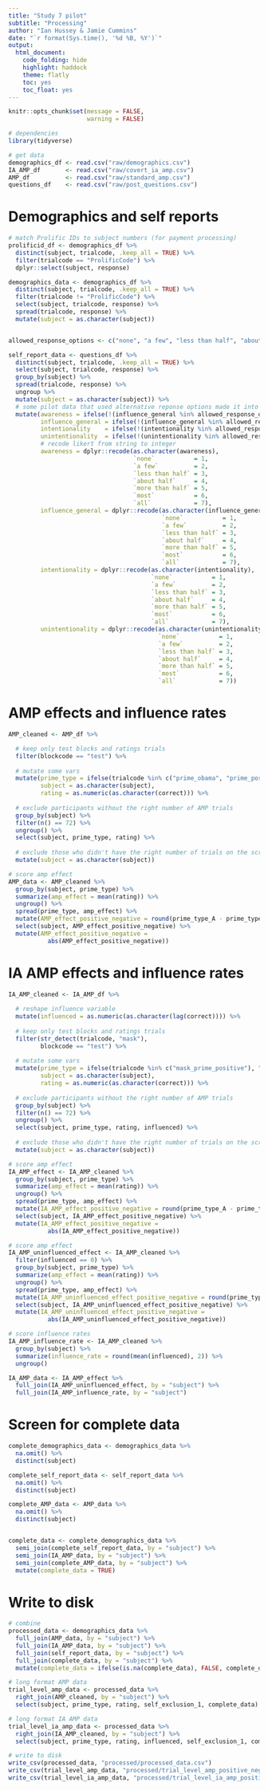 ```yaml
---
title: "Study 7 pilot"
subtitle: "Processing"
author: "Ian Hussey & Jamie Cummins"
date: "`r format(Sys.time(), '%d %B, %Y')`"
output:
  html_document:
    code_folding: hide
    highlight: haddock
    theme: flatly
    toc: yes
    toc_float: yes
---
```


```r

knitr::opts_chunk$set(message = FALSE, 
                      warning = FALSE)

```

```r

# dependencies
library(tidyverse)

# get data
demographics_df <- read.csv("raw/demographics.csv")
IA_AMP_df       <- read.csv("raw/covert_ia_amp.csv")
AMP_df          <- read.csv("raw/standard_amp.csv")
questions_df    <- read.csv("raw/post_questions.csv")

```

# Demographics and self reports

```r

# match Prolific IDs to subject numbers (for payment processing)
prolificid_df <- demographics_df %>%
  distinct(subject, trialcode, .keep_all = TRUE) %>%
  filter(trialcode == "ProlificCode") %>%
  dplyr::select(subject, response) 

demographics_data <- demographics_df %>%
  distinct(subject, trialcode, .keep_all = TRUE) %>%
  filter(trialcode != "ProlificCode") %>%
  select(subject, trialcode, response) %>%
  spread(trialcode, response) %>%
  mutate(subject = as.character(subject))


allowed_response_options <- c("none", "a few", "less than half", "about half", "more than half", "most", "all")

self_report_data <- questions_df %>%
  distinct(subject, trialcode, .keep_all = TRUE) %>%
  select(subject, trialcode, response) %>%
  group_by(subject) %>%
  spread(trialcode, response) %>%
  ungroup %>% 
  mutate(subject = as.character(subject)) %>%
  # some pilot data that used alternative reponse options made it into the data. exclude this.
  mutate(awareness = ifelse(!(influence_general %in% allowed_response_options), NA, as.character(awareness)),
         influence_general = ifelse(!(influence_general %in% allowed_response_options), NA, as.character(influence_general)),
         intentionality    = ifelse(!(intentionality %in% allowed_response_options), NA, as.character(intentionality)),
         unintentionality  = ifelse(!(unintentionality %in% allowed_response_options), NA, as.character(unintentionality)),
         # recode likert from string to integer
         awareness = dplyr::recode(as.character(awareness),
                                   `none`           = 1,
                                   `a few`          = 2,
                                   `less than half` = 3,
                                   `about half`     = 4,
                                   `more than half` = 5,
                                   `most`           = 6,
                                   `all`            = 7),
         influence_general = dplyr::recode(as.character(influence_general),
                                           `none`           = 1,
                                           `a few`          = 2,
                                           `less than half` = 3,
                                           `about half`     = 4,
                                           `more than half` = 5,
                                           `most`           = 6,
                                           `all`            = 7),
         intentionality = dplyr::recode(as.character(intentionality),
                                        `none`           = 1,
                                        `a few`          = 2,
                                        `less than half` = 3,
                                        `about half`     = 4,
                                        `more than half` = 5,
                                        `most`           = 6,
                                        `all`            = 7),
         unintentionality = dplyr::recode(as.character(unintentionality),
                                          `none`           = 1,
                                          `a few`          = 2,
                                          `less than half` = 3,
                                          `about half`     = 4,
                                          `more than half` = 5,
                                          `most`           = 6,
                                          `all`            = 7))

```

# AMP effects and influence rates

```r

AMP_cleaned <- AMP_df %>%

  # keep only test blocks and ratings trials
  filter(blockcode == "test") %>%
  
  # mutate some vars
  mutate(prime_type = ifelse(trialcode %in% c("prime_obama", "prime_positive"), "prime_type_B", "prime_type_A"),
         subject = as.character(subject),
         rating = as.numeric(as.character(correct))) %>%
  
  # exclude participants without the right number of AMP trials
  group_by(subject) %>% 
  filter(n() == 72) %>%
  ungroup() %>%
  select(subject, prime_type, rating) %>%
  
  # exclude those who didn't have the right number of trials on the screener
  mutate(subject = as.character(subject))

# score amp effect
AMP_data <- AMP_cleaned %>%
  group_by(subject, prime_type) %>%
  summarize(amp_effect = mean(rating)) %>%
  ungroup() %>%
  spread(prime_type, amp_effect) %>%
  mutate(AMP_effect_positive_negative = round(prime_type_A - prime_type_B, 2)) %>%
  select(subject, AMP_effect_positive_negative) %>%
  mutate(AMP_effect_positive_negative = 
           abs(AMP_effect_positive_negative))

```

# IA AMP effects and influence rates

```r

IA_AMP_cleaned <- IA_AMP_df %>%
  
  # reshape influence variable
  mutate(influenced = as.numeric(as.character(lag(correct)))) %>%
  
  # keep only test blocks and ratings trials
  filter(str_detect(trialcode, "mask"),
         blockcode == "test") %>%
  
  # mutate some vars
  mutate(prime_type = ifelse(trialcode %in% c("mask_prime_positive"), "prime_type_B", "prime_type_A"),
         subject = as.character(subject),
         rating = as.numeric(as.character(correct))) %>%
  
  # exclude participants without the right number of AMP trials
  group_by(subject) %>% 
  filter(n() == 72) %>%
  ungroup() %>%
  select(subject, prime_type, rating, influenced) %>%
  
  # exclude those who didn't have the right number of trials on the screener
  mutate(subject = as.character(subject))

# score amp effect
IA_AMP_effect <- IA_AMP_cleaned %>%
  group_by(subject, prime_type) %>%
  summarize(amp_effect = mean(rating)) %>%
  ungroup() %>%
  spread(prime_type, amp_effect) %>%
  mutate(IA_AMP_effect_positive_negative = round(prime_type_A - prime_type_B, 2)) %>%
  select(subject, IA_AMP_effect_positive_negative) %>%
  mutate(IA_AMP_effect_positive_negative = 
           abs(IA_AMP_effect_positive_negative))

# score amp effect
IA_AMP_uninfluenced_effect <- IA_AMP_cleaned %>%
  filter(influenced == 0) %>%
  group_by(subject, prime_type) %>%
  summarize(amp_effect = mean(rating)) %>%
  ungroup() %>%
  spread(prime_type, amp_effect) %>%
  mutate(IA_AMP_uninfluenced_effect_positive_negative = round(prime_type_A - prime_type_B, 2)) %>%
  select(subject, IA_AMP_uninfluenced_effect_positive_negative) %>%
  mutate(IA_AMP_uninfluenced_effect_positive_negative = 
           abs(IA_AMP_uninfluenced_effect_positive_negative))

# score influence rates
IA_AMP_influence_rate <- IA_AMP_cleaned %>%
  group_by(subject) %>%
  summarize(influence_rate = round(mean(influenced), 2)) %>%
  ungroup()

IA_AMP_data <- IA_AMP_effect %>%
  full_join(IA_AMP_uninfluenced_effect, by = "subject") %>%
  full_join(IA_AMP_influence_rate, by = "subject")

```

# Screen for complete data

```r

complete_demographics_data <- demographics_data %>%
  na.omit() %>%
  distinct(subject)

complete_self_report_data <- self_report_data %>%
  na.omit() %>%
  distinct(subject)

complete_AMP_data <- AMP_data %>%
  na.omit() %>%
  distinct(subject)


complete_data <- complete_demographics_data %>%
  semi_join(complete_self_report_data, by = "subject") %>%
  semi_join(IA_AMP_data, by = "subject") %>%
  semi_join(complete_AMP_data, by = "subject") %>%
  mutate(complete_data = TRUE)

```

# Write to disk

```r

# combine
processed_data <- demographics_data %>%
  full_join(AMP_data, by = "subject") %>%
  full_join(IA_AMP_data, by = "subject") %>%
  full_join(self_report_data, by = "subject") %>%
  full_join(complete_data, by = "subject") %>%
  mutate(complete_data = ifelse(is.na(complete_data), FALSE, complete_data))

# long format AMP data
trial_level_amp_data <- processed_data %>%
  right_join(AMP_cleaned, by = "subject") %>%
  select(subject, prime_type, rating, self_exclusion_1, complete_data)

# long format IA AMP data
trial_level_ia_amp_data <- processed_data %>%
  right_join(IA_AMP_cleaned, by = "subject") %>%
  select(subject, prime_type, rating, influenced, self_exclusion_1, complete_data)

# write to disk
write_csv(processed_data, "processed/processed_data.csv")
write_csv(trial_level_amp_data, "processed/trial_level_amp_positive_negative_data.csv")
write_csv(trial_level_ia_amp_data, "processed/trial_level_ia_amp_positive_negative_data.csv")

```